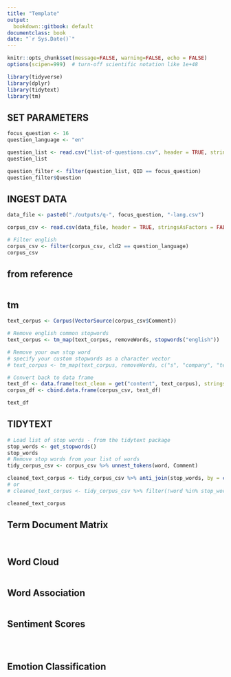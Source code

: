 ```yaml
---
title: "Template"
output:
  bookdown::gitbook: default
documentclass: book
date: "`r Sys.Date()`"
---
```


```r

knitr::opts_chunk$set(message=FALSE, warning=FALSE, echo = FALSE)
options(scipen=999)  # turn-off scientific notation like 1e+48

library(tidyverse)
library(dplyr)
library(tidytext)
library(tm)


```

## SET PARAMETERS


```r

focus_question <- 16
question_language <- "en"

question_list <- read.csv("list-of-questions.csv", header = TRUE, stringsAsFactors = FALSE, encoding="UTF-8")
question_list

question_filter <- filter(question_list, QID == focus_question)
question_filter$Question


```


## INGEST DATA


```r

data_file <- paste0("./outputs/q-", focus_question, "-lang.csv")

corpus_csv <- read.csv(data_file, header = TRUE, stringsAsFactors = FALSE, encoding="UTF-8")

# Filter english
corpus_csv <- filter(corpus_csv, cld2 == question_language)
corpus_csv

```


## from reference


```r



```



## tm


```r

text_corpus <- Corpus(VectorSource(corpus_csv$Comment))

# Remove english common stopwords
text_corpus <- tm_map(text_corpus, removeWords, stopwords("english"))

# Remove your own stop word
# specify your custom stopwords as a character vector
# text_corpus <- tm_map(text_corpus, removeWords, c("s", "company", "team")) 

# Convert back to data frame
text_df <- data.frame(text_clean = get("content", text_corpus), stringsAsFactors = FALSE)
corpus_df <- cbind.data.frame(corpus_csv, text_df)

text_df


```


## TIDYTEXT


```r


# Load list of stop words - from the tidytext package
stop_words <- get_stopwords()
stop_words
# Remove stop words from your list of words
tidy_corpus_csv <- corpus_csv %>% unnest_tokens(word, Comment)

cleaned_text_corpus <- tidy_corpus_csv %>% anti_join(stop_words, by = c("word" = "word"))
# or
# cleaned_text_corpus <- tidy_corpus_csv %>% filter(!word %in% stop_words$word)

cleaned_text_corpus


```


## Term Document Matrix


```r




```


```r


```


## Word Cloud


```r



```


## Word Association


```r




```


## Sentiment Scores

```r




```


```r



```


```r



```


## Emotion Classification


```r



```


```r



```


```r



```


